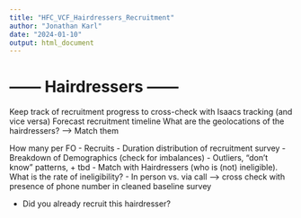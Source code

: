 ```yaml
---
title: "HFC_VCF_Hairdressers_Recruitment"
author: "Jonathan Karl"
date: "2024-01-10"
output: html_document
---
```


# ------ Hairdressers ------ 

Keep track of recruitment progress to cross-check with Isaacs tracking (and vice versa)
Forecast recruitment timeline
What are the geolocations of the hairdressers? --> Match them

How many per FO
- Recruits
- Duration distribution of recruitment survey
- Breakdown of Demographics (check for imbalances)
- Outliers, “don’t know” patterns, + tbd
- Match with Hairdressers (who is (not) ineligible). What is the rate of ineligibility?
- In person vs. via call --> cross check with presence of phone number in cleaned baseline survey

- Did you already recruit this hairdresser?